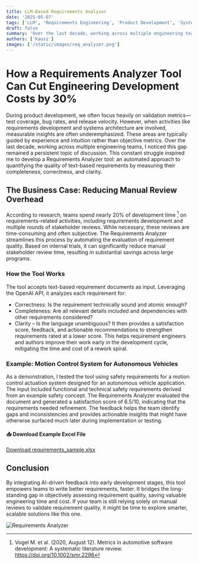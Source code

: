 ```yaml
---
title: LLM-Based Requirements Analyzer
date: '2025-05-07'
tags: ['LLM', 'Requirements Engineering', 'Product Development', 'Systems Engineering']
draft: false
summary: 'Over the last decade, working across multiple engineering teams, I noticed that the gap between requirements engineering and development teams remained a persistent topic of discussion. This inspired me to develop a Requirements Analyzer tool—a way to objectively assess the quality of text-based requirements by measuring their completeness, correctness, and clarity.'
authors: ['Kausi']
images: ['/static/images/req_analyzer.png']
---
```


# How a Requirements Analyzer Tool Can Cut Engineering Development Costs by 30%
During product development, we often focus heavily on validation metrics—test coverage, bug rates, and release velocity. However, when activities like requirements development and systems architecture are involved, measurable insights are often underemphasized. These areas are typically guided by experience and intuition rather than objective metrics.
Over the last decade, working across multiple engineering teams, I noticed this gap remained a persistent topic of discussion. This constant struggle inspired me to develop a Requirements Analyzer tool: an automated approach to quantifying the quality of text-based requirements by measuring their completeness, correctness, and clarity.
## The Business Case: Reducing Manual Review Overhead
According to research, teams spend nearly 20% of development time [^1] on requirements-related activities, including requirements development and multiple rounds of stakeholder reviews. While necessary, these reviews are time-consuming and often subjective. 
The Requirements Analyzer streamlines this process by automating the evaluation of requirement quality. Based on internal trials, it can significantly reduce manual stakeholder review time, resulting in substantial savings across large programs.
### How the Tool Works
The tool accepts text-based requirement documents as input. Leveraging the OpenAI API, it analyzes each requirement for:
  - Correctness: Is the requirement technically sound and atomic enough?
  - Completeness: Are all relevant details included and dependencies with other requirements considered?
  - Clarity – Is the language unambiguous?
It then provides a satisfaction score, feedback, and actionable recommendations to strengthen requirements rated at a lower score. This helps requirement engineers and authors improve their work early in the development cycle, mitigating the time and cost of a rework spiral.
### Example: Motion Control System for Autonomous Vehicles
As a demonstration, I tested the tool using safety requirements for a motion control actuation system designed for an autonomous vehicle application. The input included functional and technical safety requirements derived from an example safety concept. The Requirements Analyzer evaluated the document and generated a satisfaction score of 6.5/10, indicating that the requirements needed refinement. The feedback helps the team identify gaps and inconsistencies and provides actionable insights that might have otherwise surfaced much later during implementation or testing.
#### 📥 Download Example Excel File
[Download requirements_sample.xlsx](/data/mydata/motion_control_system_requirements.xlsx)
## Conclusion
By integrating AI-driven feedback into early development stages, this tool empowers teams to write better requirements, faster. It bridges the long-standing gap in objectively assessing requirement quality, saving valuable engineering time and cost.
If your team is still relying solely on manual reviews to validate requirement quality, it might be time to explore smarter, scalable solutions like this one.

![Requirements Analyzer](/static/images/req_analyzer.png)

[^1]: Vogel M. et al. (2020, August 12). Metrics in automotive software development: A systematic literature review. https://doi.org/10.1002/smr.2296
[^2]: Jama Software. The essential guide to requirement management and traceability. https://www.jamasoftware.com/requirements-management-guide/requirements-gathering-and-management-processes/how-long-do-requirements-take/
